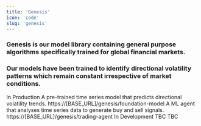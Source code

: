 ```yaml
---
title: 'Genesis'
icon: 'code'
slug: 'genesis'
---
```


### Genesis is our model library containing general purpose algorithms specifically trained for global financial markets. 

### Our models have been trained to identify directional volatility patterns which remain constant irrespective of market conditions.

<CardGroup cols={1}>
  <Check>In Production</Check>
  <Card
    title="Foundation Model"
    icon="lightbulb" iconType="duotone" color="#8fbc8f"
  >
  <Tabs>
  <Tab title="Description">
    A pre-trained time series model that predicts directional volatility trends.
  </Tab>
  <Tab title="Endpoint">
    https://[BASE_URL]/genesis/foundation-model
  </Tab>
  
  </Tabs>

  </Card>
  <Card
    title="Trading Agent"
    sub
    icon="lightbulb" iconType="duotone" color="#8fbc8f"
  >
  <Tabs>
  <Tab title="Description">
    A ML agent that analyses time series data to generate buy and sell signals. 
  </Tab>
  <Tab title="Endpoint">
    https://[BASE_URL]/genesis/trading-agent
  </Tab>
  </Tabs>
  </Card>
  <Warning>In Development</Warning>
   <Card
    title="TBC"
    icon="lightbulb" iconType="duotone" color="#ffa500"
  >
  <Tabs>
  <Tab title="Description">
    TBC
  </Tab>
  <Tab title="Endpoint">
    TBC
  </Tab>
  </Tabs>
 
